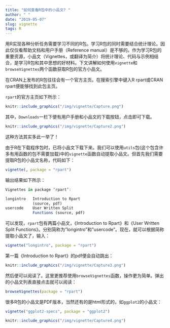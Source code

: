 ```yaml
---
title: "如何查看R包中的小品文? "
author: " "
date: "2019-05-07"
slug: vignette
tags: R
---
```


用R实现各种分析任务需要学习不同的R包。学习R包的同时需要结合统计理论。因此仅仅看帮助文档和用户手册（Reference manual）是不够的。作为学习R包的重要资源，小品文（Vignettes，或翻译为简介）将统计理论、代码与示例相结合，是学习R包和其中思想的好材料。下文讲解如何使用`vignette`和`browseVignettes`两个函数获取R包的官方小品文。  

在CRAN上发布的R包往往会有一个官方主页。在搜索引擎中键入R rpart或CRAN rpart便能够找到此包主页。 

`rpart`的官方主页如下所示：  

```r
knitr::include_graphics("/img/vignette/Capture.png")
```

其中，`Downloads`一栏下便有用户手册和小品文的下载按钮，点击即可下载。  

```r
knitr::include_graphics("/img/vignette/Capture2.png")
```

这种方法其实多此一举了！

由于R在下载程序包时，已将小品文下载下来。我们可以使用`utils`包(这个包含许多有用函数的包不需要加载)中的`vignette`函数自动提取小品文。但首先我们需要提取R包的小品文名称，代码如下：  

```r
vignette(, package = "rpart")
```

输出结果如下所示：

```r
Vignettes in package ‘rpart’:

longintro   Introduction to Rpart 
            (source, pdf)
usercode    User Written Split
            Functions (source, pdf)
```

可以发现，`rpart`包有两篇小品文，《Introduction to Rpart》和《User Written Split Functions》。分别简称为"longintro"和"usercode"。现在，就可以根据简称提取小品文了，输入：

```r
vignette("longintro", package = "rpart")
```

第一篇《Introduction to Rpart》的pdf便会自动跳出：

```r
knitr::include_graphics("/img/vignette/Capture3.png")
```

然后便可以阅读了。这里更推荐使用`browseVignettes`函数，操作更为简单。弹出的小品文列表直接点击就可以阅读：

```r
browseVignettes(package = "rpart")
```

很多R包的小品文是PDF版本，当然还有的是html形式的，如`ggplot2`的小品文：  

```r
vignette("ggplot2-specs", package = "ggplot2")
```
  
```r
knitr::include_graphics("/img/vignette/Capture4.png")
```








